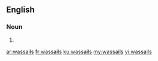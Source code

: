 ==English==

===Noun===
{{head|en}}

# {{plural of|wassail}}

[[ar:wassails]]
[[fr:wassails]]
[[ku:wassails]]
[[my:wassails]]
[[vi:wassails]]